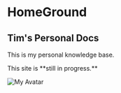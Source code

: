 
# HomeGround

## Tim's Personal Docs 

This is my personal knowledge base. 

<Callout>
    This site is **still in progress.**
</Callout>

![My Avatar](../public/avatar.png)
